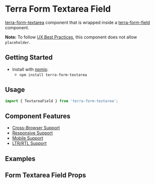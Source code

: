 


<Badge />

# Terra Form Textarea Field

[terra-form-textarea](https://github.com/cerner/terra-core/tree/main/packages/terra-form-textarea) component that is wrapped inside a
[terra-form-field](https://github.com/cerner/terra-core/tree/main/packages/terra-form-field) component.

**Note:** To follow [UX Best Practices](https://www.w3.org/WAI/GL/low-vision-a11y-tf/wiki/Placeholder_Research), this component does not allow `placeholder`.

## Getting Started

- Install with [npmjs](https://www.npmjs.com):
  - `npm install terra-form-textarea`

## Usage

```jsx
import { TextareaField } from 'terra-form-textarea';
```

## Component Features

 * [Cross-Browser Support](https://engineering.cerner.com/terra-ui/about/terra-ui/component-standards#cross-browser-support)
 * [Responsive Support](https://engineering.cerner.com/terra-ui/about/terra-ui/component-standards#responsive-support)
 * [Mobile Support](https://engineering.cerner.com/terra-ui/about/terra-ui/component-standards#mobile-support)
 * [LTR/RTL Support](https://engineering.cerner.com/terra-ui/about/terra-ui/component-standards#ltr--rtl)

## Examples
<TextareaFieldExample />
<RequiredTextareaFieldExample />
<IncompleteTextareaFieldExample />

## Form Textarea Field Props
<FormTextareaFieldPropsTable />

